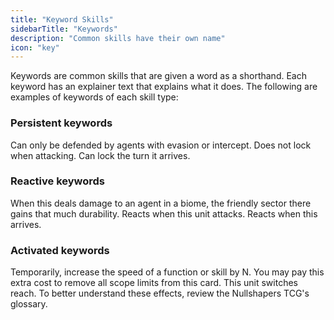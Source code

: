 ```yaml
---
title: "Keyword Skills"
sidebarTitle: "Keywords"
description: "Common skills have their own name"
icon: "key"
---
```


Keywords are common skills that are given a word as a shorthand.
Each keyword has an explainer text that explains what it does.
The following are examples of keywords of each skill type:

### Persistent keywords

<CardGroup cols={3}>
  <Card title="Evasion" icon="anchor" color="#3b82f6">
    Can only be defended by agents with evasion or intercept.
  </Card>
  <Card title="Secure" icon="anchor" color="#3b82f6">
    Does not lock when attacking.
  </Card>
  <Card title="Ready" icon="anchor" color="#3b82f6">
    Can lock the turn it arrives.
  </Card>
</CardGroup>

### Reactive keywords

<CardGroup cols={3}>
  <Card title="Transfer" icon="bell-ring" color="#f97316">
    When this deals damage to an agent in a biome, the friendly sector there
    gains that much durability.
  </Card>
  <Card title="Initiate" icon="bell-ring" color="#f97316">
    Reacts when this unit attacks.
  </Card>
  <Card title="Deploy" icon="bell-ring" color="#f97316">
    Reacts when this arrives.
  </Card>
</CardGroup>

### Activated keywords

<CardGroup cols={3}>
  <Card title="Overclock" icon="megaphone" color="#10b981">
    Temporarily, increase the speed of a function or skill by N.
  </Card>
  <Card title="Global" icon="megaphone" color="#10b981">
    You may pay this extra cost to remove all scope limits from this card.
  </Card>
  <Card title="Shift" icon="megaphone" color="#10b981">
    This unit switches reach.
  </Card>
</CardGroup>

<Note>
  To better understand these effects, review the Nullshapers TCG's glossary.
</Note>
